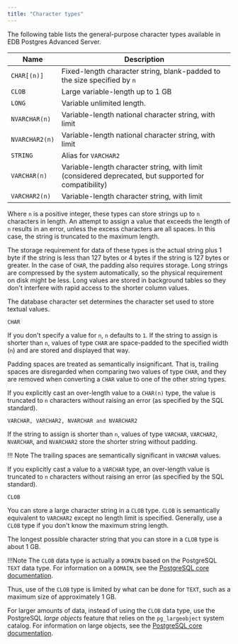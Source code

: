 ```yaml
---
title: "Character types"
---
```


<div id="character_types" class="registered_link"></div>

The following table lists the general-purpose character types available in EDB Postgres Advanced Server.

| Name           | Description                                                                                           |
| -------------- | ----------------------------------------------------------------------------------------------------- |
| `CHAR[(n)]`    | Fixed-length character string, blank-padded to the size specified by `n`                              |
| `CLOB`         | Large variable-length up to 1 GB                                                                      |
| `LONG`         | Variable unlimited length.                                                                            |
| `NVARCHAR(n)`  | Variable-length national character string, with limit                                                 |
| `NVARCHAR2(n)` | Variable-length national character string, with limit                                                 |
| `STRING`       | Alias for `VARCHAR2`                                                                                  |
| `VARCHAR(n)`   | Variable-length character string, with limit (considered deprecated, but supported for compatibility) |
| `VARCHAR2(n)`  | Variable-length character string, with limit                                                          |

Where `n` is a positive integer, these types can store strings up to `n` characters in length. An attempt to assign a value that exceeds the length of `n` results in an error, unless the excess characters are all spaces. In this case, the string is truncated to the maximum length.

The storage requirement for data of these types is the actual string plus 1 byte if the string is less than 127 bytes or 4 bytes if the string is 127 bytes or greater. In the case of `CHAR`, the padding also requires storage. Long strings are compressed by the system automatically, so the physical requirement on disk might be less. Long values are stored in background tables so they don't interfere with rapid access to the shorter column values.

The database character set determines the character set used to store textual values.

`CHAR`

 If you don't specify a value for `n`, `n` defaults to `1`. If the string to assign is shorter than `n`, values of type `CHAR` are space-padded to the specified width (`n`) and are stored and displayed that way.

 Padding spaces are treated as semantically insignificant. That is, trailing spaces are disregarded when comparing two values of type `CHAR`, and they are removed when converting a `CHAR` value to one of the other string types.

 If you explicitly cast an over-length value to a `CHAR(n)` type, the value is truncated to `n` characters without raising an error (as specified by the SQL standard).

```
VARCHAR, VARCHAR2, NVARCHAR and NVARCHAR2
```

 If the string to assign is shorter than `n`, values of type `VARCHAR`, `VARCHAR2`, `NVARCHAR`, and `NVARCHAR2` store the shorter string without padding.

   !!! Note
      The trailing spaces are semantically significant in `VARCHAR` values.

 If you explicitly cast a value to a `VARCHAR` type, an over-length value is truncated to `n` characters without raising an error (as specified by the SQL standard).

`CLOB`

 You can store a large character string in a `CLOB` type. `CLOB` is semantically equivalent to `VARCHAR2` except no length limit is specified. Generally, use a `CLOB` type if you don't know the maximum string length.

 The longest possible character string that you can store in a `CLOB` type is about 1 GB.

 !!!Note 
    The `CLOB` data type is actually a `DOMAIN` based on the PostgreSQL `TEXT` data type. For information on a `DOMAIN`, see the [PostgreSQL core documentation](https://www.postgresql.org/docs/current/static/sql-createdomain.html).

 Thus, use of the `CLOB` type is limited by what can be done for `TEXT`, such as a maximum size of approximately 1 GB.

 For larger amounts of data, instead of using the `CLOB` data type, use the PostgreSQL *large objects* feature that relies on the `pg_largeobject` system catalog. For information on large objects, see the [PostgreSQL core documentation](https://www.postgresql.org/docs/current/static/largeobjects.html).